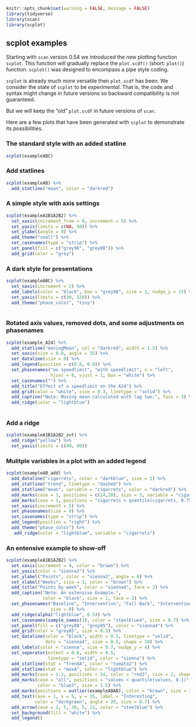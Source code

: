 

```r
knitr::opts_chunk$set(warning = FALSE, message = FALSE)
library(tidyverse)
library(scan)
library(scplot)
```

## scplot examples

Starting with `scan` version 0.54 we introduced the new plotting function `scplot`. This function will gradually replace the `plot.scdf()` (short: `plot()`) function. `scplot()` was designed to encompass a pipe style coding. 

`scplot` is already much more versatile then `plot.scdf` has been. We consider the state of `scplot` to be *experimental*. That is, the code and syntax might change in future versions so backward compatibility is not guaranteed.

But we will keep the "old" `plot.scdf` in future versions of `scan`.

Here are a few plots that have been generated with `scplot` to demonstrate its possibilities.

### The standard style with an added statline

```r
scplot(exampleABC)
```

### Add statlines

```r
scplot(exampleAB) %>%
  add_statline("mean", color = "darkred")
```

### A simple style with axis settings

```r
scplot(exampleA1B1A2B2) %>% 
  set_xaxis(increment_from = 0, increment = 5) %>%
  set_yaxis(limits = c(NA, 50)) %>%
  set_ylabel(angle = 0) %>%
  add_theme("small") %>% 
  set_casenames(type = "strip") %>%
  set_panel(fill = c("grey90", "grey80")) %>%
  add_grid(color = "grey")
```

### A dark style for presentations

```r
scplot(exampleABC) %>% 
  set_xaxis(increment = 2) %>%
  add_labels(color = "black", box = "grey98", size = 1, nudge_y = 15) %>%
  set_yaxis(limits = c(30, 120)) %>%
  add_theme("phase_color", "tiny")
 
```

### Rotated axis values, removed dots, and some adjustments on phasenames

```r
scplot(example_A24) %>% 
  add_statline("movingMean", col = "darkred", width = 1.5) %>%
  set_xaxis(size = 0.8, angle = 35) %>%
  set_dataline(size = 0) %>%
  add_legend(position = c(0.8, 0.8)) %>%
  set_phasenames("no speedlimit", "with speedlimit", x = "left", 
                 hjust = 0, vjust = 1, box = "white") %>%
  set_casenames("") %>%
  add_title("Effect of a speedlimit on the A24") %>%
  add_grid(color = "white", size = 0.3, linetype = "solid") %>%
  add_caption("Note: Moving mean calculated with lag two.", face = 3) %>%
  add_ridge(color = "lightblue")
  
```

### Add a ridge

```r
scplot(exampleA1B1A2B2_zvt) %>% 
  add_ridge("yellow") %>%
  set_yaxis(limits = c(40, 90))
```

### Mulitple variables in a plot with an added legend

```r
scplot(exampleAB_add) %>%
  add_dataline("cigarrets", color = "darkblue", size = 1) %>%
  add_statline("trend", linetype = "dashed") %>%
  add_statline("mean", variable = "cigarrets", color = "darkred") %>%
  add_marks(case = 1, positions = c(14,20), size = 3, variable = "cigarrets")%>%
  add_marks(case = 1, positions = "cigarrets > quantile(cigarrets, 0.75)", size = 3)%>%
  set_xaxis(increment = 5) %>%
  set_phasenames(size = 0) %>%
  set_casenames(type = "strip") %>%
  add_legend(position = "right") %>%
  add_theme("phase_color") %>%
   add_ridge(color = "lightblue", variable = "cigarrets")


```

### An entensive example to show-off

```r
scplot(exampleA1B1A2B2) %>% 
  set_xaxis(increment = 4, color = "brown") %>%
  set_yaxis(color = "sienna3") %>%
  set_ylabel("Points", color = "sienna3", angle = 0) %>%
  set_xlabel("Weeks", size = 1, color = "brown") %>%
  add_title("Points by week", color = "sienna4", face = 3) %>%
  add_caption("Note: An extensive Example.", 
              color = "black", size = 1, face = 3) %>%
  set_phasenames("Baseline", "Intervention", "Fall-Back", "Intervention_2", 
                 size = 0) %>%
  add_ridge(alpha("lightblue", 0.5)) %>%
  set_casenames(sample_names(3), color = "steelblue4", size = 0.7) %>%
  set_panel(fill = c("grey80", "grey95"), color = "sienna4") %>%
  add_grid(color = "grey85", size = 0.5) %>%
  set_dataline(color = "black", width = 0.5, linetype = "solid", 
               dots = "sienna4", size = 0.5, shape = 18) %>%
  add_labels(color = "sienna", size = 0.7, nudge_y = 4) %>%
  set_seperator(extent = 0.8, width = 0.5, 
                linetype = "solid", color = "sienna") %>%
  add_statline(stat = "trendA", color = "tomato2") %>%
  add_statline(stat = "maxA", color = "lightblue") %>%
  add_marks(case = 1:2, positions = 14, color = "red3", size = 2, shape = 4) %>%
  add_marks(case = "all", positions = "values < quantile(values, 0.1)", 
            color = "blue3", size = 1.5) %>%
  add_marks(positions = outlier(exampleABAB), color = "brown", size = 2) %>%
  add_text(case = 1, x = 5, y = 35, label = "Interesting", 
           color = "darkgreen", angle = 20, size = 0.7) %>%
  add_arrow(case = 1, 5, 30, 5, 22, color = "steelblue") %>%
  set_background(fill = "white") %>%
  add_legend()

```
